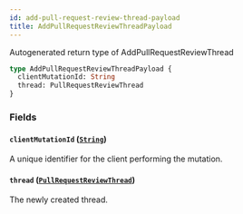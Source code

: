 ```yaml
---
id: add-pull-request-review-thread-payload
title: AddPullRequestReviewThreadPayload
---
```


Autogenerated return type of AddPullRequestReviewThread

```graphql
type AddPullRequestReviewThreadPayload {
  clientMutationId: String
  thread: PullRequestReviewThread
}
```

### Fields

#### `clientMutationId` ([`String`](/docs/api/scalars/string))

A unique identifier for the client performing the mutation.

#### `thread` ([`PullRequestReviewThread`](/docs/api/objects/pull-request-review-thread))

The newly created thread.
